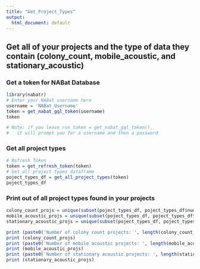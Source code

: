 ```yaml
---
title: "Get_Project_Types"
output:
  html_document: default
---
```


## Get all of your projects and the type of data they contain (colony_count, mobile_acoustic, and stationary_acoustic)


### Get a token for NABat Database
```r
library(nabatr)
# Enter your NABat username here
username = 'NABat_Username'
token = get_nabat_gql_token(username)
token

# Note: if you leave run token = get_nabat_gql_token(),
#   it will prompt you for a username and then a password
```


### Get all project types
```r
# Refresh Token
token = get_refresh_token(token)
# Get all project types dataframe
poject_types_df = get_all_project_types(token)
poject_types_df
```

### Print out of all project types found in your projects
```r
colony_count_projs = unique(subset(poject_types_df, poject_types_df$number_cc_events > 0)$id)
mobile_acoustic_projs = unique(subset(poject_types_df, poject_types_df$number_ma_events > 0)$id)
stationary_acoustic_projs = unique(subset(poject_types_df, poject_types_df$number_sa_events > 0)$id)

print (paste0('Number of colony count projects: ', length(colony_count_projs)))
print (colony_count_projs)
print (paste0('Number of mobile acoustic projects: ', length(mobile_acoustic_projs)))
print (mobile_acoustic_projs)
print (paste0('Number of stationary acoustic projects: ', length(stationary_acoustic_projs)))
print (stationary_acoustic_projs)
```
